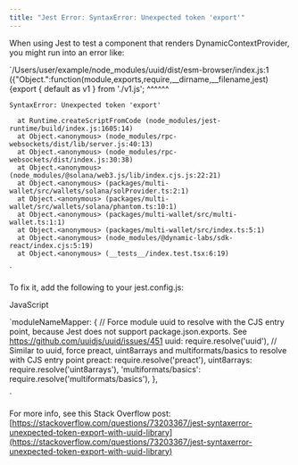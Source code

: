 ```yaml
---
title: "Jest Error: SyntaxError: Unexpected token 'export'"
---
```


When using Jest to test a component that renders DynamicContextProvider, you might run into an error like:

`/Users/user/example/node_modules/uuid/dist/esm-browser/index.js:1
    ({"Object.<anonymous>":function(module,exports,require,__dirname,__filename,jest){export { default as v1 } from './v1.js';
                                                                                      ^^^^^^

    SyntaxError: Unexpected token 'export'

      at Runtime.createScriptFromCode (node_modules/jest-runtime/build/index.js:1605:14)
      at Object.<anonymous> (node_modules/rpc-websockets/dist/lib/server.js:40:13)
      at Object.<anonymous> (node_modules/rpc-websockets/dist/index.js:30:38)
      at Object.<anonymous> (node_modules/@solana/web3.js/lib/index.cjs.js:22:21)
      at Object.<anonymous> (packages/multi-wallet/src/wallets/solana/solProvider.ts:2:1)
      at Object.<anonymous> (packages/multi-wallet/src/wallets/solana/phantom.ts:10:1)
      at Object.<anonymous> (packages/multi-wallet/src/multi-wallet.ts:1:1)
      at Object.<anonymous> (packages/multi-wallet/src/index.ts:5:1)
      at Object.<anonymous> (node_modules/@dynamic-labs/sdk-react/index.cjs:5:19)
      at Object.<anonymous> (__tests__/index.test.tsx:6:19)
`

To fix it, add the following to your jest.config.js:

JavaScript

`moduleNameMapper: {
  // Force module uuid to resolve with the CJS entry point, because Jest does not support package.json.exports. See https://github.com/uuidjs/uuid/issues/451
  uuid: require.resolve('uuid'),
  // Similar to uuid, force preact, uint8arrays and multiformats/basics to resolve with CJS entry point
  preact: require.resolve('preact'),
  uint8arrays: require.resolve('uint8arrays'),
  'multiformats/basics': require.resolve('multiformats/basics'),
},

`

For more info, see this Stack Overflow post: [https://stackoverflow.com/questions/73203367/jest-syntaxerror-unexpected-token-export-with-uuid-library](https://stackoverflow.com/questions/73203367/jest-syntaxerror-unexpected-token-export-with-uuid-library)